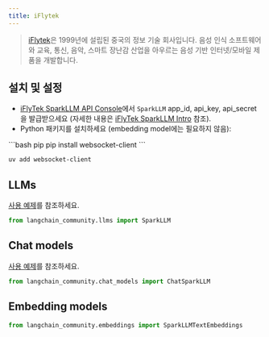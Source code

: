 ```yaml
---
title: iFlytek
---
```


>[iFlytek](https://www.iflytek.com)은 1999년에 설립된 중국의 정보 기술 회사입니다.
> 음성 인식 소프트웨어와 교육, 통신, 음악, 스마트 장난감 산업을 아우르는
> 음성 기반 인터넷/모바일 제품을 개발합니다.


## 설치 및 설정

- [iFlyTek SparkLLM API Console](https://console.xfyun.cn/services/bm3)에서 `SparkLLM` app_id, api_key, api_secret을 발급받으세요 (자세한 내용은 [iFlyTek SparkLLM Intro](https://xinghuo.xfyun.cn/sparkapi) 참조).
- Python 패키지를 설치하세요 (embedding model에는 필요하지 않음):

<CodeGroup>
```bash pip
pip install websocket-client
```

```bash uv
uv add websocket-client
```
</CodeGroup>

## LLMs

[사용 예제](/oss/integrations/llms/sparkllm)를 참조하세요.

```python
from langchain_community.llms import SparkLLM
```

## Chat models

[사용 예제](/oss/integrations/chat/sparkllm)를 참조하세요.

```python
from langchain_community.chat_models import ChatSparkLLM
```

## Embedding models

```python
from langchain_community.embeddings import SparkLLMTextEmbeddings
```